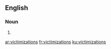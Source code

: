 ==English==

===Noun===
{{head|en|noun plural form}}

# {{plural of|victimization|lang=en}}

[[ar:victimizations]]
[[fr:victimizations]]
[[ku:victimizations]]